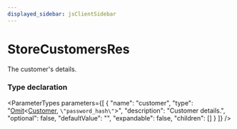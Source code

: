```yaml
---
displayed_sidebar: jsClientSidebar
---
```



# StoreCustomersRes

The customer's details.

### Type declaration

<ParameterTypes parameters={[
  {
    "name": "customer",
    "type": "[Omit](internal.Omit.mdx)&#60;[Customer](../classes/internal.Customer.mdx), `\"password_hash\"`&#62;",
    "description": "Customer details.",
    "optional": false,
    "defaultValue": "",
    "expandable": false,
    "children": []
  }
]} />
